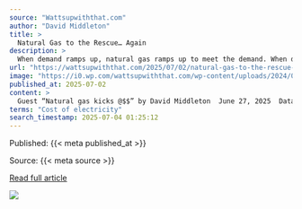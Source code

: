 ```yaml
---
source: "Wattsupwiththat.com"
author: "David Middleton"
title: >
  Natural Gas to the Rescue… Again
description: >
  When demand ramps up, natural gas ramps up to meet the demand. When demand "really" ramps up, New England fires up its only coal-fired power plant and both regions fire up their petroleum-fired power plants. Neither ISO-NE not PJM ramp up renewables to meet d…
url: "https://wattsupwiththat.com/2025/07/02/natural-gas-to-the-rescue-again/"
image: "https://i0.wp.com/wattsupwiththat.com/wp-content/uploads/2024/03/fracon3_updated-2.webp?fit=1024%2C512&ssl=1"
published_at: 2025-07-02
content: >
  Guest “Natural gas kicks @$$” by David Middleton  June 27, 2025  Data source: U.S. Energy Information Administration, Hourly Electric Grid MonitorNote: EDT=Eastern Daylight Time  Electricity demand i… [+10073 chars]
terms: "Cost of electricity"
search_timestamp: 2025-07-04 01:25:12
---
```



Published: {{< meta published_at >}}


Source: {{< meta source >}}


[Read full article]({{< meta url >}}){target='_blank'}



![](`r rmarkdown::metadata$image[1]`)
